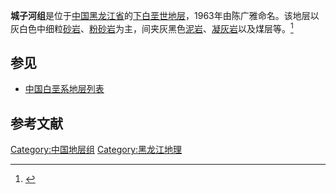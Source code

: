 {{Infobox rockunit
| name           = 城子河组
| period         = 下白垩世
| age            = 
| image          = 
| imagesize      = 
| caption        = 
| type           = [[组_(地质学)|组]]
| prilithology   = 灰白色中细粒[[砂岩|砂岩]]、[[粉砂岩|粉砂岩]]
| otherlithology = 灰黑色[[泥岩|泥岩]]、[[凝灰岩|凝灰岩]]以及煤层等
| namedfor       = 
| namedby        = 陈广雅
| region         = [[黑龙江省|黑龙江省]]
| country        = {{PRC}}
| coordinates    =
| unitof         =
| subunits       = 
| underlies      = [[穆棱组|穆棱组]]
| overlies       = [[滴道组|滴道组]]
| thickness      = 
| extent         =
| area           = 
| map            = 
| map_caption    = 
}}
'''城子河组'''是位于[[中国|中国]][[黑龙江省|黑龙江省]]的[[下白垩世|下白垩世]][[地层|地层]]，1963年由陈广雅命名。该地层以灰白色中细粒[[砂岩|砂岩]]、[[粉砂岩|粉砂岩]]为主，间夹灰黑色[[泥岩|泥岩]]、[[凝灰岩|凝灰岩]]以及煤层等。<ref>{{cite book | title=《中国岩石地层辞典》 | publisher=中国地质大学出版社 | author=高振家、陈克强、魏家庸 | year=2000}}</ref>

== 参见 ==
* [[中国白垩系地层列表|中国白垩系地层列表]]

== 参考文献 ==
{{Reflist}}

{{地质小作品}}

[[Category:中国地层组|Category:中国地层组]]
[[Category:黑龙江地理|Category:黑龙江地理]]